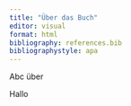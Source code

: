 ```yaml
---
title: "Über das Buch"
editor: visual
format: html
bibliography: references.bib
bibliographystyle: apa
---
```


Abc über

Hallo
